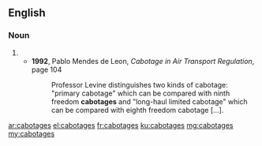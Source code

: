 ==English==

===Noun===
{{head|en}}
# {{plural of|cabotage}}
#* '''1992''', Pablo Mendes de Leon, ''Cabotage in Air Transport Regulation'', page 104
#*: Professor Levine distinguishes two kinds of cabotage: "primary cabotage" which can be compared with ninth freedom '''cabotages''' and "long-haul limited cabotage" which can be compared with eighth freedom cabotage […].

[[ar:cabotages]]
[[el:cabotages]]
[[fr:cabotages]]
[[ku:cabotages]]
[[mg:cabotages]]
[[my:cabotages]]